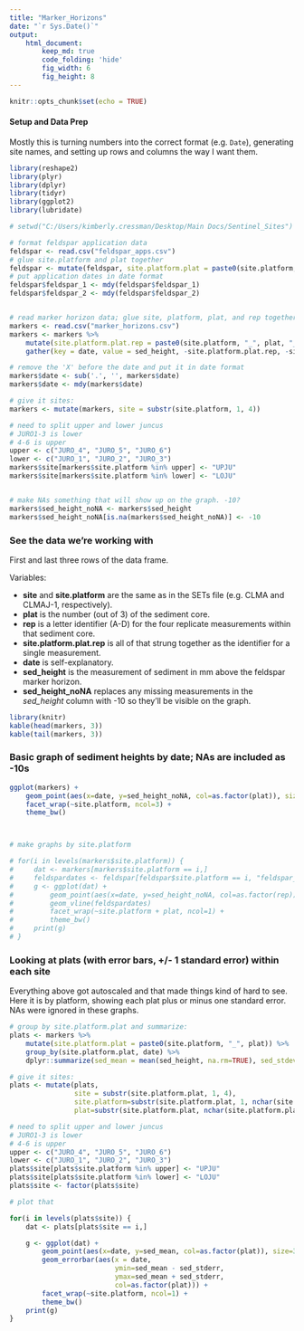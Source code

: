 ```yaml
---
title: "Marker_Horizons"
date: "`r Sys.Date()`"
output: 
    html_document:
        keep_md: true
        code_folding: 'hide'
        fig_width: 6
        fig_height: 8
---
```


```r
knitr::opts_chunk$set(echo = TRUE)
```

#### Setup and Data Prep

Mostly this is turning numbers into the correct format (e.g. `Date`), generating site names, and setting up rows and columns the way I want them.

```r
library(reshape2)
library(plyr)
library(dplyr)
library(tidyr)
library(ggplot2)
library(lubridate)

# setwd("C:/Users/kimberly.cressman/Desktop/Main Docs/Sentinel_Sites")

# format feldspar application data
feldspar <- read.csv("feldspar_apps.csv")
# glue site.platform and plat together
feldspar <- mutate(feldspar, site.platform.plat = paste0(site.platform, "_", plat))
# put application dates in date format
feldspar$feldspar_1 <- mdy(feldspar$feldspar_1)
feldspar$feldspar_2 <- mdy(feldspar$feldspar_2)


# read marker horizon data; glue site, platform, plat, and rep together into one identifier; gather into a long dataset
markers <- read.csv("marker_horizons.csv")
markers <- markers %>%
    mutate(site.platform.plat.rep = paste0(site.platform, "_", plat, "_", rep)) %>%
    gather(key = date, value = sed_height, -site.platform.plat.rep, -site.platform, -plat, -rep)

# remove the 'X' before the date and put it in date format
markers$date <- sub('.', '', markers$date) 
markers$date <- mdy(markers$date)

# give it sites:
markers <- mutate(markers, site = substr(site.platform, 1, 4))

# need to split upper and lower juncus
# JURO1-3 is lower
# 4-6 is upper
upper <- c("JURO_4", "JURO_5", "JURO_6")
lower <- c("JURO_1", "JURO_2", "JURO_3")
markers$site[markers$site.platform %in% upper] <- "UPJU"
markers$site[markers$site.platform %in% lower] <- "LOJU"


# make NAs something that will show up on the graph. -10?
markers$sed_height_noNA <- markers$sed_height
markers$sed_height_noNA[is.na(markers$sed_height_noNA)] <- -10
```


### See the data we're working with

First and last three rows of the data frame.

Variables:

* __site__ and __site.platform__ are the same as in the SETs file (e.g. CLMA and CLMAJ-1, respectively). 
* __plat__ is the number (out of 3) of the sediment core. 
* __rep__ is a letter identifier (A-D) for the four replicate measurements within that sediment core.
* __site.platform.plat.rep__ is all of that strung together as the identifier for a single measurement.
* __date__ is self-explanatory.
* __sed_height__ is the measurement of sediment in mm above the feldspar marker horizon.
* __sed_height_noNA__ replaces any missing measurements in the _sed_height_ column with -10 so they'll be visible on the graph.

```r
library(knitr)
kable(head(markers, 3))
kable(tail(markers, 3))
```


### Basic graph of sediment heights by date; NAs are included as -10s

```r
ggplot(markers) +
    geom_point(aes(x=date, y=sed_height_noNA, col=as.factor(plat)), size=2, alpha=0.4) +
    facet_wrap(~site.platform, ncol=3) +
    theme_bw()



# make graphs by site.platform

# for(i in levels(markers$site.platform)) {
#     dat <- markers[markers$site.platform == i,]
#     feldspardates <- feldspar[feldspar$site.platform == i, "feldspar_2"]
#     g <- ggplot(dat) +
#         geom_point(aes(x=date, y=sed_height_noNA, col=as.factor(rep)), size=3, alpha=0.7) +
#         geom_vline(feldspardates)
#         facet_wrap(~site.platform + plat, ncol=1) +
#         theme_bw()
#     print(g)
# }

```


### Looking at plats (with error bars, +/- 1 standard error) within each site

Everything above got autoscaled and that made things kind of hard to see. Here it is by platform, showing each plat plus or minus one standard error. NAs were ignored in these graphs.

```r
# group by site.platform.plat and summarize:
plats <- markers %>%
    mutate(site.platform.plat = paste0(site.platform, "_", plat)) %>%
    group_by(site.platform.plat, date) %>%
    dplyr::summarize(sed_mean = mean(sed_height, na.rm=TRUE), sed_stdev = sd(sed_height, na.rm=TRUE), sed_stderr = sed_stdev/sqrt(length(sed_height)))

# give it sites:
plats <- mutate(plats, 
                site = substr(site.platform.plat, 1, 4), 
                site.platform=substr(site.platform.plat, 1, nchar(site.platform.plat)-2), 
                plat=substr(site.platform.plat, nchar(site.platform.plat), nchar(site.platform.plat)))

# need to split upper and lower juncus
# JURO1-3 is lower
# 4-6 is upper
upper <- c("JURO_4", "JURO_5", "JURO_6")
lower <- c("JURO_1", "JURO_2", "JURO_3")
plats$site[plats$site.platform %in% upper] <- "UPJU"
plats$site[plats$site.platform %in% lower] <- "LOJU"
plats$site <- factor(plats$site)

# plot that

for(i in levels(plats$site)) {
    dat <- plats[plats$site == i,]

    g <- ggplot(dat) +
        geom_point(aes(x=date, y=sed_mean, col=as.factor(plat)), size=3, alpha=0.8) +
        geom_errorbar(aes(x = date, 
                          ymin=sed_mean - sed_stderr, 
                          ymax=sed_mean + sed_stderr, 
                          col=as.factor(plat))) +
        facet_wrap(~site.platform, ncol=1) +
        theme_bw()
    print(g)
}


```

